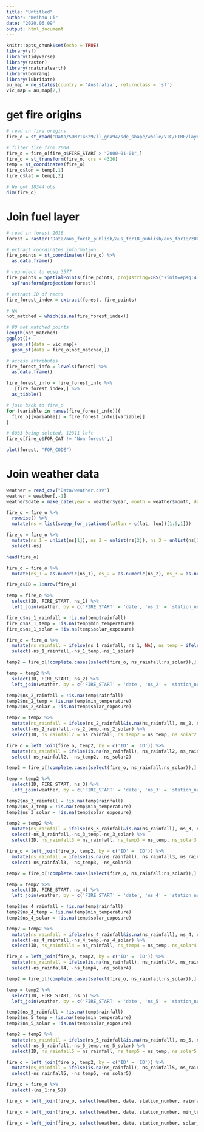 ```yaml
---
title: "Untitled"
author: "Weihao Li"
date: "2020.06.09"
output: html_document
---
```


```r
knitr::opts_chunk$set(echo = TRUE)
library(sf)
library(tidyverse)
library(raster)
library(rnaturalearth)
library(bomrang)
library(lubridate)
au_map = ne_states(country = 'Australia', returnclass = 'sf')
vic_map = au_map[7,]
```

# get fire origins

```r
# read in fire origins
fire_o = st_read('Data/SDM714629/ll_gda94/sde_shape/whole/VIC/FIRE/layer/fire_history_origin.shp')
```

```r
# filter fire from 2000
fire_o = fire_o[fire_o$FIRE_START > "2000-01-01",]
fire_o = st_transform(fire_o, crs = 4326)
temp = st_coordinates(fire_o)
fire_o$lon = temp[,1]
fire_o$lat = temp[,2]
```

```r
# We got 18344 obs
dim(fire_o)
```

# Join fuel layer

```r
# read in forest 2018
forest = raster('Data/aus_for18_publish/aus_for18_publish/aus_for18/z001001.adf')
```

```r
# extract coordinates information
fire_points = st_coordinates(fire_o) %>%
  as.data.frame()

# reproject to epsg:3577
fire_points = SpatialPoints(fire_points, proj4string=CRS("+init=epsg:4326")) %>%
  spTransform(projection(forest))

# extract ID of rects
fire_forest_index = extract(forest, fire_points)

# NA
not_matched = which(is.na(fire_forest_index))
```


```r
# 80 not matched points
length(not_matched)
ggplot()+
  geom_sf(data = vic_map)+
  geom_sf(data = fire_o[not_matched,])
```

```r
# access attributes
fire_forest_info = levels(forest) %>% 
  as.data.frame()

fire_forest_info = fire_forest_info %>%
  .[fire_forest_index,] %>%
  as_tibble()
```

```r
# join back to fire_o
for (variable in names(fire_forest_info)){
  fire_o[[variable]] = fire_forest_info[[variable]]
}
```

```r
# 6033 being deleted, 12311 left
fire_o[fire_o$FOR_CAT != 'Non forest',]
```

```r
plot(forest, "FOR_CODE")
```

# Join weather data

```r
weather = read_csv("Data/weather.csv")
weather = weather[,-1]
weather$date = make_date(year = weather$year, month = weather$month, day = weather$day)
```

```r

fire_o = fire_o %>%
  rowwise() %>%
  mutate(ns = list(sweep_for_stations(latlon = c(lat, lon))[1:5,1]))
```

```r
fire_o = fire_o %>%
  mutate(ns_1 = unlist(ns[1]), ns_2 = unlist(ns[2]), ns_3 = unlist(ns[3]), ns_4 = unlist(ns[4]), ns_5 = unlist(ns[5])) %>%
  select(-ns)
```

```r
head(fire_o)
```

```r
fire_o = fire_o %>%
  mutate(ns_1 = as.numeric(ns_1), ns_2 = as.numeric(ns_2), ns_3 = as.numeric(ns_3), ns_4 =as.numeric(ns_4), ns_5 = as.numeric(ns_5))
```

```r
fire_o$ID = 1:nrow(fire_o)

temp = fire_o %>%
  select(ID, FIRE_START, ns_1) %>%
  left_join(weather, by = c('FIRE_START' = 'date', 'ns_1' = 'station_number'))
```

```r
fire_o$ns_1_rainfall = !is.na(temp$rainfall)
fire_o$ns_1_temp = !is.na(temp$min_temperature)
fire_o$ns_1_solar = !is.na(temp$solar_exposure)

fire_o = fire_o %>%
  mutate(ns_rainfall = ifelse(ns_1_rainfall, ns_1, NA), ns_temp = ifelse(ns_1_temp, ns_1, NA), ns_solar = ifelse(ns_1_solar, ns_1, NA)) %>%
  select(-ns_1_rainfall,-ns_1_temp,-ns_1_solar)

```

```r
temp2 = fire_o[!complete.cases(select(fire_o, ns_rainfall:ns_solar)),]

temp = temp2 %>%
  select(ID, FIRE_START, ns_2) %>%
  left_join(weather, by = c('FIRE_START' = 'date', 'ns_2' = 'station_number'))

temp2$ns_2_rainfall = !is.na(temp$rainfall)
temp2$ns_2_temp = !is.na(temp$min_temperature)
temp2$ns_2_solar = !is.na(temp$solar_exposure)

temp2 = temp2 %>%
  mutate(ns_rainfall = ifelse(ns_2_rainfall&is.na(ns_rainfall), ns_2, ns_rainfall), ns_temp = ifelse(ns_2_temp&is.na(ns_temp), ns_2, ns_temp), ns_solar = ifelse(ns_2_solar&is.na(ns_solar), ns_2, ns_solar)) %>%
  select(-ns_2_rainfall,-ns_2_temp,-ns_2_solar) %>%
  select(ID, ns_rainfall2 = ns_rainfall, ns_temp2 = ns_temp, ns_solar2 = ns_solar)

fire_o = left_join(fire_o, temp2, by = c('ID' = 'ID')) %>%
  mutate(ns_rainfall = ifelse(is.na(ns_rainfall), ns_rainfall2, ns_rainfall), ns_temp = ifelse(is.na(ns_temp), ns_temp2, ns_temp), ns_solar = ifelse(is.na(ns_solar), ns_solar2, ns_solar)) %>%
  select(-ns_rainfall2, -ns_temp2, -ns_solar2)
```

```r
temp2 = fire_o[!complete.cases(select(fire_o, ns_rainfall:ns_solar)),]

temp = temp2 %>%
  select(ID, FIRE_START, ns_3) %>%
  left_join(weather, by = c('FIRE_START' = 'date', 'ns_3' = 'station_number'))

temp2$ns_3_rainfall = !is.na(temp$rainfall)
temp2$ns_3_temp = !is.na(temp$min_temperature)
temp2$ns_3_solar = !is.na(temp$solar_exposure)

temp2 = temp2 %>%
  mutate(ns_rainfall = ifelse(ns_3_rainfall&is.na(ns_rainfall), ns_3, ns_rainfall), ns_temp = ifelse(ns_3_temp&is.na(ns_temp), ns_3, ns_temp), ns_solar = ifelse(ns_3_solar&is.na(ns_solar), ns_3, ns_solar)) %>%
  select(-ns_3_rainfall,-ns_3_temp,-ns_3_solar) %>%
  select(ID, ns_rainfall3 = ns_rainfall, ns_temp3 = ns_temp, ns_solar3 = ns_solar)

fire_o = left_join(fire_o, temp2, by = c('ID' = 'ID')) %>%
  mutate(ns_rainfall = ifelse(is.na(ns_rainfall), ns_rainfall3, ns_rainfall), ns_temp = ifelse(is.na(ns_temp), ns_temp3, ns_temp), ns_solar = ifelse(is.na(ns_solar), ns_solar3, ns_solar)) %>%
  select(-ns_rainfall3, -ns_temp3, -ns_solar3)
```

```r
temp2 = fire_o[!complete.cases(select(fire_o, ns_rainfall:ns_solar)),]

temp = temp2 %>%
  select(ID, FIRE_START, ns_4) %>%
  left_join(weather, by = c('FIRE_START' = 'date', 'ns_4' = 'station_number'))

temp2$ns_4_rainfall = !is.na(temp$rainfall)
temp2$ns_4_temp = !is.na(temp$min_temperature)
temp2$ns_4_solar = !is.na(temp$solar_exposure)

temp2 = temp2 %>%
  mutate(ns_rainfall = ifelse(ns_4_rainfall&is.na(ns_rainfall), ns_4, ns_rainfall), ns_temp = ifelse(ns_4_temp&is.na(ns_temp), ns_4, ns_temp), ns_solar = ifelse(ns_4_solar&is.na(ns_solar), ns_4, ns_solar)) %>%
  select(-ns_4_rainfall,-ns_4_temp,-ns_4_solar) %>%
  select(ID, ns_rainfall4 = ns_rainfall, ns_temp4 = ns_temp, ns_solar4 = ns_solar)

fire_o = left_join(fire_o, temp2, by = c('ID' = 'ID')) %>%
  mutate(ns_rainfall = ifelse(is.na(ns_rainfall), ns_rainfall4, ns_rainfall), ns_temp = ifelse(is.na(ns_temp), ns_temp4, ns_temp), ns_solar = ifelse(is.na(ns_solar), ns_solar4, ns_solar)) %>%
  select(-ns_rainfall4, -ns_temp4, -ns_solar4)
```

```r
temp2 = fire_o[!complete.cases(select(fire_o, ns_rainfall:ns_solar)),]

temp = temp2 %>%
  select(ID, FIRE_START, ns_5) %>%
  left_join(weather, by = c('FIRE_START' = 'date', 'ns_5' = 'station_number'))

temp2$ns_5_rainfall = !is.na(temp$rainfall)
temp2$ns_5_temp = !is.na(temp$min_temperature)
temp2$ns_5_solar = !is.na(temp$solar_exposure)

temp2 = temp2 %>%
  mutate(ns_rainfall = ifelse(ns_5_rainfall&is.na(ns_rainfall), ns_5, ns_rainfall), ns_temp = ifelse(ns_5_temp&is.na(ns_temp), ns_5, ns_temp), ns_solar = ifelse(ns_5_solar&is.na(ns_solar), ns_5, ns_solar)) %>%
  select(-ns_5_rainfall,-ns_5_temp,-ns_5_solar) %>%
  select(ID, ns_rainfall5 = ns_rainfall, ns_temp5 = ns_temp, ns_solar5 = ns_solar)

fire_o = left_join(fire_o, temp2, by = c('ID' = 'ID')) %>%
  mutate(ns_rainfall = ifelse(is.na(ns_rainfall), ns_rainfall5, ns_rainfall), ns_temp = ifelse(is.na(ns_temp), ns_temp5, ns_temp), ns_solar = ifelse(is.na(ns_solar), ns_solar5, ns_solar)) %>%
  select(-ns_rainfall5, -ns_temp5, -ns_solar5)

fire_o = fire_o %>%
  select(-(ns_1:ns_5))
```

```r
fire_o = left_join(fire_o, select(weather, date, station_number, rainfall, period), by = c('FIRE_START' = 'date', 'ns_rainfall' = 'station_number'))

fire_o = left_join(fire_o, select(weather, date, station_number, min_temperature, accum_days_min, max_temperature, accum_days_max), by = c('FIRE_START' = 'date', 'ns_temp' = 'station_number'))

fire_o = left_join(fire_o, select(weather, date, station_number, solar_exposure), by = c('FIRE_START' = 'date', 'ns_temp' = 'station_number'))
```

```r

```

